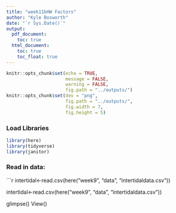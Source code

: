 ```yaml
---
title: "week11bHW Factors"
author: "Kyle Bosworth"
date: "`r Sys.Date()`"
output:
  pdf_document:
    toc: true
  html_document:
    toc: true
    toc_float: true
---
```


```r
knitr::opts_chunk$set(echo = TRUE,
                      message = FALSE,
                      warning = FALSE,
                      fig.path = "../outputs/")
knitr::opts_chunk$set(dev = "png", 
                      fig.path = "../outputs/",
                      fig.width = 7,
                      fig.height = 5)
```

### Load Libraries
```r
library(here)
library(tidyverse)
library(janitor)

```

### Read in data: 
```r
intertidal<-read.csv(here("week9", "data", "intertidaldata.csv"))

intertidal<-read.csv(here("week9", "data", "intertidaldata.csv"))

glimpse()
View()